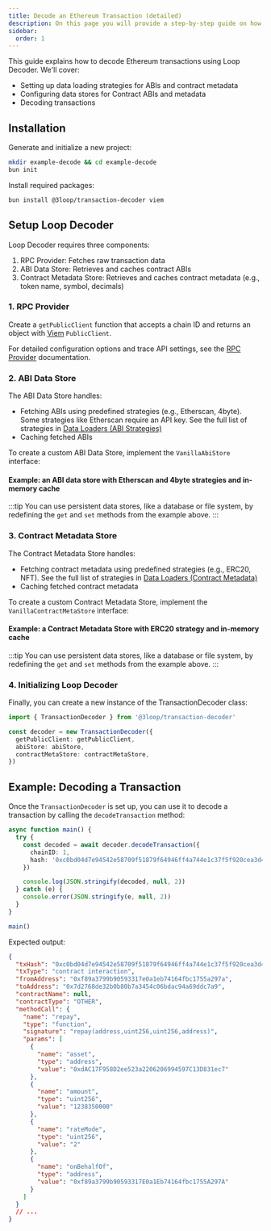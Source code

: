 ```yaml
---
title: Decode an Ethereum Transaction (detailed)
description: On this page you will provide a step-by-step guide on how to decode and interpret an Ethereum transaction using Loop Decoder.
sidebar:
  order: 1
---
```



This guide explains how to decode Ethereum transactions using Loop Decoder. We'll cover:

- Setting up data loading strategies for ABIs and contract metadata
- Configuring data stores for Contract ABIs and metadata
- Decoding transactions

## Installation

Generate and initialize a new project:

```bash
mkdir example-decode && cd example-decode
bun init
```

Install required packages:

```bash
bun install @3loop/transaction-decoder viem
```

## Setup Loop Decoder

Loop Decoder requires three components:

1. RPC Provider: Fetches raw transaction data
2. ABI Data Store: Retrieves and caches contract ABIs
3. Contract Metadata Store: Retrieves and caches contract metadata (e.g., token name, symbol, decimals)

### 1. RPC Provider

Create a `getPublicClient` function that accepts a chain ID and returns an object with [Viem](https://viem.sh/) `PublicClient`.

<RpcProvider />

For detailed configuration options and trace API settings, see the [RPC Provider](/reference/rpc-provider/) documentation.

### 2. ABI Data Store

The ABI Data Store handles:

- Fetching ABIs using predefined strategies (e.g., Etherscan, 4byte). Some strategies like Etherscan require an API key. See the full list of strategies in [Data Loaders (ABI Strategies)](/reference/data-loaders/#abi-strategies)
- Caching fetched ABIs

To create a custom ABI Data Store, implement the `VanillaAbiStore` interface:

<AbiStoreInterface />

#### Example: an ABI data store with Etherscan and 4byte strategies and in-memory cache

<MemoryAbiLoader />

:::tip
You can use persistent data stores, like a database or file system, by redefining the `get` and `set` methods from the example above.
:::

### 3. Contract Metadata Store

The Contract Metadata Store handles:

- Fetching contract metadata using predefined strategies (e.g., ERC20, NFT). See the full list of strategies in [Data Loaders (Contract Metadata)](/reference/data-loaders/#contract-metadata)
- Caching fetched contract metadata

To create a custom Contract Metadata Store, implement the `VanillaContractMetaStore` interface:

<MetaStoreInterface />

#### Example: a Contract Metadata Store with ERC20 strategy and in-memory cache

<MemoryContractLoader />

:::tip
You can use persistent data stores, like a database or file system, by redefining the `get` and `set` methods from the example above.
:::

### 4. Initializing Loop Decoder

Finally, you can create a new instance of the TransactionDecoder class:

```ts
import { TransactionDecoder } from '@3loop/transaction-decoder'

const decoder = new TransactionDecoder({
  getPublicClient: getPublicClient,
  abiStore: abiStore,
  contractMetaStore: contractMetaStore,
})
```

## Example: Decoding a Transaction

Once the `TransactionDecoder` is set up, you can use it to decode a transaction by calling the `decodeTransaction` method:

```ts
async function main() {
  try {
    const decoded = await decoder.decodeTransaction({
      chainID: 1,
      hash: '0xc0bd04d7e94542e58709f51879f64946ff4a744e1c37f5f920cea3d478e115d7',
    })

    console.log(JSON.stringify(decoded, null, 2))
  } catch (e) {
    console.error(JSON.stringify(e, null, 2))
  }
}

main()
```

Expected output:

```json
{
  "txHash": "0xc0bd04d7e94542e58709f51879f64946ff4a744e1c37f5f920cea3d478e115d7",
  "txType": "contract interaction",
  "fromAddress": "0xf89a3799b90593317e0a1eb74164fbc1755a297a",
  "toAddress": "0x7d2768de32b0b80b7a3454c06bdac94a69ddc7a9",
  "contractName": null,
  "contractType": "OTHER",
  "methodCall": {
    "name": "repay",
    "type": "function",
    "signature": "repay(address,uint256,uint256,address)",
    "params": [
      {
        "name": "asset",
        "type": "address",
        "value": "0xdAC17F958D2ee523a2206206994597C13D831ec7"
      },
      {
        "name": "amount",
        "type": "uint256",
        "value": "1238350000"
      },
      {
        "name": "rateMode",
        "type": "uint256",
        "value": "2"
      },
      {
        "name": "onBehalfOf",
        "type": "address",
        "value": "0xf89a3799b90593317E0a1Eb74164fbc1755A297A"
      }
    ]
  }
  // ...
}
```
